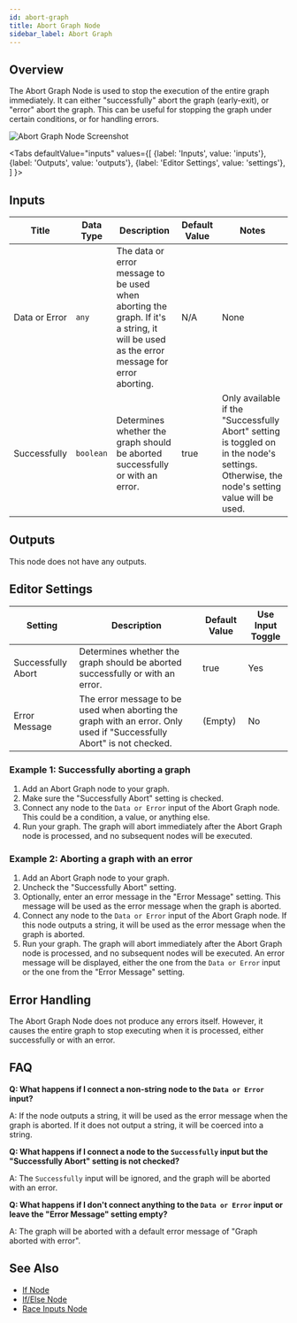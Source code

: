 ```yaml
---
id: abort-graph
title: Abort Graph Node
sidebar_label: Abort Graph
---
```



## Overview

The Abort Graph Node is used to stop the execution of the entire graph immediately. It can either "successfully" abort the graph (early-exit), or "error" abort the graph. This can be useful for stopping the graph under certain conditions, or for handling errors.

![Abort Graph Node Screenshot](./assets/abort-graph-node.png)

<Tabs
  defaultValue="inputs"
  values={[
    {label: 'Inputs', value: 'inputs'},
    {label: 'Outputs', value: 'outputs'},
    {label: 'Editor Settings', value: 'settings'},
  ]
}>

<TabItem value="inputs">

## Inputs

| Title         | Data Type | Description                                                                                                                              | Default Value | Notes                                                                                                                                      |
| ------------- | --------- | ---------------------------------------------------------------------------------------------------------------------------------------- | ------------- | ------------------------------------------------------------------------------------------------------------------------------------------ |
| Data or Error | `any`     | The data or error message to be used when aborting the graph. If it's a string, it will be used as the error message for error aborting. | N/A           | None                                                                                                                                       |
| Successfully  | `boolean` | Determines whether the graph should be aborted successfully or with an error.                                                            | true          | Only available if the "Successfully Abort" setting is toggled on in the node's settings. Otherwise, the node's setting value will be used. |

</TabItem>

<TabItem value="outputs">

## Outputs

This node does not have any outputs.

</TabItem>

<TabItem value="settings">

## Editor Settings

| Setting            | Description                                                                                                           | Default Value | Use Input Toggle |
| ------------------ | --------------------------------------------------------------------------------------------------------------------- | ------------- | ---------------- |
| Successfully Abort | Determines whether the graph should be aborted successfully or with an error.                                         | true          | Yes              |
| Error Message      | The error message to be used when aborting the graph with an error. Only used if "Successfully Abort" is not checked. | (Empty)       | No               |

</TabItem>

</Tabs>

### Example 1: Successfully aborting a graph

1. Add an Abort Graph node to your graph.
2. Make sure the "Successfully Abort" setting is checked.
3. Connect any node to the `Data or Error` input of the Abort Graph node. This could be a condition, a value, or anything else.
4. Run your graph. The graph will abort immediately after the Abort Graph node is processed, and no subsequent nodes will be executed.

### Example 2: Aborting a graph with an error

1. Add an Abort Graph node to your graph.
2. Uncheck the "Successfully Abort" setting.
3. Optionally, enter an error message in the "Error Message" setting. This message will be used as the error message when the graph is aborted.
4. Connect any node to the `Data or Error` input of the Abort Graph node. If this node outputs a string, it will be used as the error message when the graph is aborted.
5. Run your graph. The graph will abort immediately after the Abort Graph node is processed, and no subsequent nodes will be executed. An error message will be displayed, either the one from the `Data or Error` input or the one from the "Error Message" setting.

## Error Handling

The Abort Graph Node does not produce any errors itself. However, it causes the entire graph to stop executing when it is processed, either successfully or with an error.

## FAQ

**Q: What happens if I connect a non-string node to the `Data or Error` input?**

A: If the node outputs a string, it will be used as the error message when the graph is aborted. If it does not output a string, it will be coerced into a string.

**Q: What happens if I connect a node to the `Successfully` input but the "Successfully Abort" setting is not checked?**

A: The `Successfully` input will be ignored, and the graph will be aborted with an error.

**Q: What happens if I don't connect anything to the `Data or Error` input or leave the "Error Message" setting empty?**

A: The graph will be aborted with a default error message of "Graph aborted with error".

## See Also

- [If Node](./if.mdx)
- [If/Else Node](./if-else.mdx)
- [Race Inputs Node](./race-inputs.mdx)
